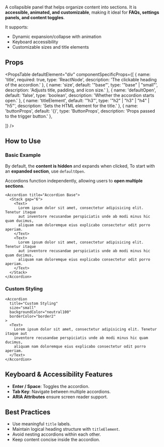 
A collapsible panel that helps organize content into sections. It is
**accessible, animated, and customizable**, making it ideal for **FAQs, settings
panels, and content toggles**.

It supports:

- Dynamic expansion/collapse with animation
- Keyboard accessibility
- Customizable sizes and title elements

## Props

<PropsTable
  defaultElement="div"
  componentSpecificProps={[
    {
      name: 'title',
      required: true,
      type: 'ReactNode',
      description: 'The clickable heading of the accordion.'
    },
    {
      name: 'size',
      default: '"base"',
      type: '"base" | "small"',
      description: 'Adjusts title, padding, and icon size.'
    },
    {
      name: 'defaultOpen',
      default: 'false',
      type: 'boolean',
      description: 'Whether the accordion starts open.'
    },
    {
      name: 'titleElement',
      default: '"h3"',
      type: '"h2" | "h3" | "h4" | "h5"',
      description: 'Sets the HTML element for the title.'
    },
    {
      name: 'buttonProps',
      default: '{}',
      type: 'ButtonProps',
      description: 'Props passed to the trigger button.'
    },

]} />

## How to Use

### Basic Example

By default, the **content is hidden** and expands when clicked, To start with an
**expanded section**, use `defaultOpen`.

Accordions function independently, allowing users to **open multiple sections**.

```tsx live
<Accordion title="Accordion Base">
  <Stack gap="6">
    <Text>
      Lorem ipsum dolor sit amet, consectetur adipisicing elit. Tenetur itaque
      aut inventore recusandae perspiciatis unde ab modi minus hic quam ducimus,
      aliquam nam doloremque eius explicabo consectetur odit porro aperiam.
    </Text>
    <Text>
      Lorem ipsum dolor sit amet, consectetur adipisicing elit. Tenetur itaque
      aut inventore recusandae perspiciatis unde ab modi minus hic quam ducimus,
      aliquam nam doloremque eius explicabo consectetur odit porro aperiam.
    </Text>
  </Stack>
</Accordion>
```

### Custom Styling

```tsx live
<Accordion
  title="Custom Styling"
  size="small"
  backgroundColor="neutral100"
  borderColor="border2"
>
  <Text>
    Lorem ipsum dolor sit amet, consectetur adipisicing elit. Tenetur itaque aut
    inventore recusandae perspiciatis unde ab modi minus hic quam ducimus,
    aliquam nam doloremque eius explicabo consectetur odit porro aperiam.
  </Text>
</Accordion>
```

## Keyboard & Accessibility Features

- **Enter / Space**: Toggles the accordion.
- **Tab Key**: Navigate between multiple accordions.
- **ARIA Attributes** ensure screen reader support.

## Best Practices

- Use meaningful `title` labels.
- Maintain logical heading structure with `titleElement`.
- Avoid nesting accordions within each other.
- Keep content concise inside the accordion.
